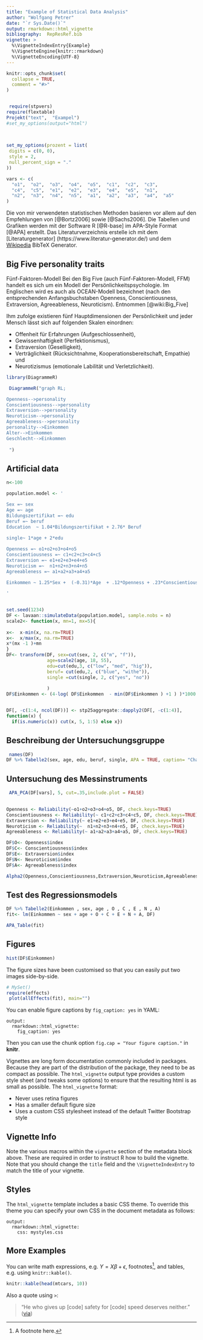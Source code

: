 ```yaml
---
title: "Example of Statistical Data Analysis"
author: "Wolfgang Petrer"
date: "`r Sys.Date()`"
output: rmarkdown::html_vignette
bibliography:  RepResRef.bib
vignette: >
  %\VignetteIndexEntry{Example}
  %\VignetteEngine{knitr::rmarkdown}
  %\VignetteEncoding{UTF-8}
---
```


```r
knitr::opts_chunk$set(
  collapse = TRUE,
  comment = "#>"
)


 require(stpvers)
require(flextable)
Projekt("text",  "Exampel")
#set_my_options(output="html")
 

 
set_my_options(prozent = list(
 digits = c(0, 0),
 style = 2,
 null_percent_sign = "."
))

vars <- c(
  "o1",  "o2",  "o3",  "o4",  "o5",  "c1",  "c2",  "c3",
  "c4",  "c5",  "e1",  "e2",  "e3",  "e4",  "e5",  "n1",
  "n2",  "n3",  "n4",  "n5",  "a1",  "a2",  "a3",  "a4",  "a5"
)

```







Die von mir verwendeten statistischen Methoden basieren vor allem auf den Empfehlungen von  [@Bortz2006] sowie   [@Sachs2006]. Die Tabellen und Grafiken werden mit der Software R [@R-base] im APA-Style Format [@APA] erstellt.
Das Literaturverzeichnis erstelle ich mit dem
[Literaturgenerator] (https://www.literatur-generator.de/) und dem [Wikipedia](https://irl.github.io/bibwiki/)
BibTeX Generator.


## Big Five personality traits 


Fünf-Faktoren-Modell
Bei den Big Five (auch Fünf-Faktoren-Modell, FFM) handelt es sich um ein Modell der Persönlichkeitspsychologie. Im Englischen wird es auch als OCEAN-Modell bezeichnet (nach den entsprechenden Anfangsbuchstaben Openness, Conscientiousness, Extraversion, Agreeableness, Neuroticism). Entnommen [@wiki:Big_Five]

Ihm zufolge existieren fünf Hauptdimensionen der Persönlichkeit und jeder Mensch lässt sich auf folgenden Skalen einordnen:

 - Offenheit für Erfahrungen (Aufgeschlossenheit),
 - Gewissenhaftigkeit (Perfektionismus),
 - Extraversion (Geselligkeit),
 - Verträglichkeit (Rücksichtnahme, Kooperationsbereitschaft, Empathie) und
 - Neurotizismus (emotionale Labilität und Verletzlichkeit).


```r
library(DiagrammeR)

 DiagrammeR("graph RL;

Openness-->personality
Conscientiousness-->personality
Extraversion-->personality
Neuroticism-->personality
Agreeableness-->personality
personality-->Einkommen
Alter-->Einkommen
Geschlecht-->Einkommen
 
 ")
```

 
## Artificial data

```r

n<-100

population.model <- '

Sex =~ sex
Age =~ age
Bildungszertifikat =~ edu
Beruf =~ beruf
Education  ~ 1.04*Bildungszertifikat + 2.76* Beruf
 
single~ 1*age + 2*edu

Openness =~ o1+o2+o3+o4+o5
Conscientiousness =~ c1+c2+c3+c4+c5
Extraversion =~ e1+e2+e3+e4+e5
Neuroticism =~  n1+n2+n3+n4+n5
Agreeableness =~ a1+a2+a3+a4+a5

Einkommen ~ 1.25*Sex +  (-0.31)*Age  + .12*Openness + .23*Conscientiousness + (-0.91)*Extraversion + 2.3*Neuroticism + (-0.541)*Agreeableness

'
 

set.seed(1234)
DF <- lavaan::simulateData(population.model, sample.nobs = n)
scale2<- function(x, mn=1, mx=5){
 
x<-  x-min(x, na.rm=TRUE)
x<-  x/max(x, na.rm=TRUE)
x*(mx -1 )+mn
}
DF<- transform(DF, sex=cut(sex, 2, c("m", "f")),
               age=scale2(age, 18, 55),
               edu=cut(edu,3, c("low", "med", "hig")),
               beruf= cut(edu,2, c("blue", "withe")),
               single =cut(single, 2, c("yes", "no"))
               
               )
DF$Einkommen <- (4-log( DF$Einkommen  - min(DF$Einkommen ) +1 ) )*1000


DF[, -c(1:4, ncol(DF))] <- stp25aggregate::dapply2(DF[, -c(1:4)], 
function(x) {
  if(is.numeric(x)) cut(x, 5, 1:5) else x})


```



## Beschreibung der Untersuchungsgruppe

```r
 names(DF)
DF %>% Tabelle2(sex, age, edu, beruf, single, APA = TRUE, caption= "Characteristics")
```


## Untersuchung des Messinstruments

```r

 APA_PCA(DF[vars], 5, cut=.35,include.plot = FALSE)
 

```


```r
 
Openness <- Reliability(~o1+o2+o3+o4+o5, DF, check.keys=TRUE)
Conscientiousness <- Reliability(~ c1+c2+c3+c4+c5, DF, check.keys=TRUE)
Extraversion <- Reliability(~ e1+e2+e3+e4+e5, DF, check.keys=TRUE)
Neuroticism <- Reliability(~  n1+n2+n3+n4+n5, DF, check.keys=TRUE)
Agreeableness <- Reliability(~ a1+a2+a3+a4+a5, DF, check.keys=TRUE)

DF$O<- Openness$index
DF$C<- Conscientiousness$index
DF$E<- Extraversion$index
DF$N<- Neuroticism$index
DF$A<- Agreeableness$index

Alpha2(Openness,Conscientiousness,Extraversion,Neuroticism,Agreeableness)

```



## Test des Regressionsmodels


```r


DF %>% Tabelle2(Einkommen , sex, age , O , C , E , N , A)
fit<- lm(Einkommen ~ sex + age + O + C + E + N + A, DF)

APA_Table(fit)

```

## Figures


```r
 

hist(DF$Einkommen)
```


The figure sizes have been customised so that you can easily put two images side-by-side. 

```r
 
# MySet()
require(effects)
 plot(allEffects(fit), main="")

```

You can enable figure captions by `fig_caption: yes` in YAML:

    output:
      rmarkdown::html_vignette:
        fig_caption: yes

Then you can use the chunk option `fig.cap = "Your figure caption."` in **knitr**.

Vignettes are long form documentation commonly included in packages. Because they are part of the distribution of the package, they need to be as compact as possible. The `html_vignette` output type provides a custom style sheet (and tweaks some options) to ensure that the resulting html is as small as possible. The `html_vignette` format:

- Never uses retina figures
- Has a smaller default figure size
- Uses a custom CSS stylesheet instead of the default Twitter Bootstrap style

## Vignette Info

Note the various macros within the `vignette` section of the metadata block above. These are required in order to instruct R how to build the vignette. Note that you should change the `title` field and the `\VignetteIndexEntry` to match the title of your vignette.

## Styles

The `html_vignette` template includes a basic CSS theme. To override this theme you can specify your own CSS in the document metadata as follows:

    output: 
      rmarkdown::html_vignette:
        css: mystyles.css



## More Examples

You can write math expressions, e.g. $Y = X\beta + \epsilon$, footnotes^[A footnote here.], and tables, e.g. using `knitr::kable()`.

```r
knitr::kable(head(mtcars, 10))
```

Also a quote using `>`:

> "He who gives up [code] safety for [code] speed deserves neither."
([via](https://twitter.com/hadleywickham/status/504368538874703872))
